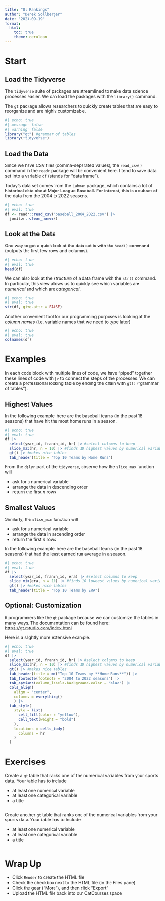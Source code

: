 ```yaml
---
title: "8: Rankings"
author: "Derek Sollberger"
date: "2023-09-19"
format: 
  html:
    toc: true
    theme: cerulean
---
```


# Start

## Load the Tidyverse

The `tidyverse` suite of packages are streamlined to make data science processes easier.  We can load the packages with the `library()` command.

The `gt` package allows researchers to quickly create tables that are easy to reorganize and are highly customizable.

```r
#| echo: true
#| message: false
#| warning: false
library("gt") #grammar of tables
library("tidyverse")
```

## Load the Data

Since we have CSV files (comma-separated values), the `read_csv()` command in the  `readr` package will be convenient here.  I tend to save data set into a variable `df` (stands for "data frame").

Today's data set comes from the `Lahman` package, which contains a lot of historical data about Major League Baseball.  For interest, this is a subset of the data from the 2004 to 2022 seasons.

```r
#| echo: true
#| eval: true
df <- readr::read_csv("baseball_2004_2022.csv") |>
  janitor::clean_names()
```

## Look at the Data

One way to get a quick look at the data set is with the `head()` command (outputs the first few rows and columns).

```r
#| echo: true
#| eval: true
head(df)
```

We can also look at the *structure* of a data frame with the `str()` command.  In particular, this view allows us to quickly see which variables are *numerical* and which are *categorical*.

```r
#| echo: true
#| eval: true
str(df, give.attr = FALSE)
```

Another convenient tool for our programming purposes is looking at the *column names* (i.e. variable names that we need to type later)

```r
#| echo: true
#| eval: true
colnames(df)
```


# Examples

In each code block with multiple lines of code, we have "piped" together these lines of code with `|>` to connect the steps of the processes.  We can create a professional looking table by ending the chain with `gt()` ("grammar of tables").

## Highest Values

In the following example, here are the baseball teams (in the past 18 seasons) that have hit the most home runs in a season.

```r
#| echo: true
#| eval: true
df |>
  select(year_id, franch_id, hr) |> #select columns to keep
  slice_max(hr, n = 10) |> #finds 10 highest values by numerical variable
  gt() |> #makes nice tables
  tab_header(title = "Top 10 Teams by Home Runs")
```

From the `dplyr` part of the `tidyverse`, observe how the `slice_max` function will

* ask for a numerical variable
* arrange the data in descending order
* return the first $n$ rows

## Smallest Values

Similarly, the `slice_min` function will

* ask for a numerical variable
* arrange the data in ascending order
* return the first $n$ rows

In the following example, here are the baseball teams (in the past 18 seasons) that had the least earned run average in a season.

```r
#| echo: true
#| eval: true
df |>
  select(year_id, franch_id, era) |> #select columns to keep
  slice_min(era, n = 10) |> #finds 10 loweest values by numerical variable
  gt() |> #makes nice tables
  tab_header(title = "Top 10 Teams by ERA")
```

## Optional: Customization

`R` programmers like the `gt` package because we can customize the tables in many ways.  The documentation can be found here: [https://gt.rstudio.com/index.html](https://gt.rstudio.com/index.html)

Here is a slightly more extensive example.

```r
#| echo: true
#| eval: true
df |>
  select(year_id, franch_id, hr) |> #select columns to keep
  slice_max(hr, n = 10) |> #finds 10 highest values by numerical variable
  gt() |> #makes nice tables
  tab_header(title = md("Top 10 Teams by **Home Runs**")) |>
  tab_footnote(footnote = "2004 to 2022 seasons") |>
  tab_options(column_labels.background.color = "blue") |>
  cols_align(
    align = "center",
    columns = everything()
    ) |>
  tab_style(
    style = list(
      cell_fill(color = "yellow"),
      cell_text(weight = "bold")
    ),
    locations = cells_body(
      columns = hr
    )
  )
```


# Exercises

Create a `gt` table that ranks one of the numerical variables from your sports data.  Your table has to include

* at least one numerical variable
* at least one categorical variable
* a title

```r

```

Create another `gt` table that ranks one of the numerical variables from your sports data.  Your table has to include

* at least one numerical variable
* at least one categorical variable
* a title

```r

```


# Wrap Up

* Click `Render` to create the HTML file
* Check the checkbox next to the HTML file (in the Files pane)
* Click the gear ("More"), and then click "Export"
* Upload the HTML file back into our CatCourses space